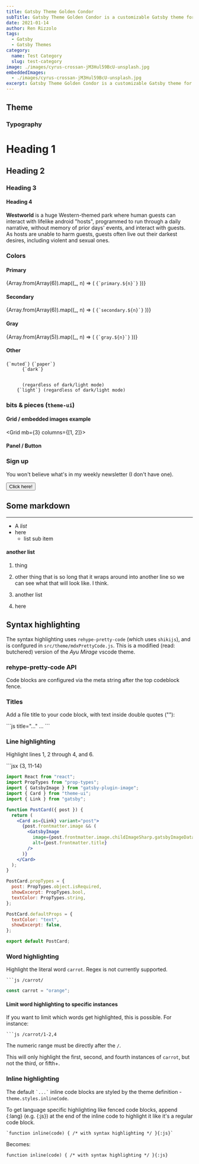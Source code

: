 ---
title: Gatsby Theme Golden Condor
subTitle: Gatsby Theme Golden Condor is a customizable Gatsby theme for blogs, docs and more.
date: 2021-01-14
author: Ren Rizzolo
tags:
  - Gatsby
  - Gatsby Themes
category:
  name: Test Category
  slug: test-category
image: ./images/cyrus-crossan-jM3Hul59BcU-unsplash.jpg
embeddedImages:
  - ./images/cyrus-crossan-jM3Hul59BcU-unsplash.jpg
excerpt: Gatsby Theme Golden Condor is a customizable Gatsby theme for blogs, docs and more.
---

## Theme

### Typography

<h1>Heading 1</h1>
<h2>Heading 2</h2>
<h3>Heading 3</h3>
<h4>Heading 4</h4>

<p>
  <strong>Westworld</strong> is a huge Western-themed park where human guests
  can interact with lifelike android "hosts", programmed to run through a daily
  narrative, without memory of prior days' events, and interact with guests. As
  hosts are unable to harm guests, guests often live out their darkest desires,
  including violent and sexual ones.
</p>

### Colors

<h4>Primary</h4>
<Grid columns={[2, 6]} gap={4} mb={4}>
  {Array.from(Array(6)).map((_, n) => (
    <Box key={n}>
      <Box bg={`primary.${n}`} sx={{ width: "100%", height: 100 }} mb={1}></Box>
      <code>{`primary.${n}`}</code>
    </Box>
  ))}
</Grid>
<h4>Secondary</h4>
<Grid columns={[2, 6]} gap={4} mb={4}>
  {Array.from(Array(6)).map((_, n) => (
    <Box key={n}>
      <Box bg={`secondary.${n}`} sx={{ width: "100%", height: 100 }}></Box>
      <code>{`secondary.${n}`}</code>
    </Box>
  ))}
</Grid>
<h4>Gray</h4>
<Grid columns={[2, 6]} gap={4} mb={4}>
  {Array.from(Array(5)).map((_, n) => (
    <Box key={n}>
      <Box bg={`gray.${n}`} sx={{ width: "100%", height: 100 }}></Box>
      <code>{`gray.${n}`}</code>
    </Box>
  ))}
</Grid>
<h4>Other</h4>
<Grid columns={[2, 5]} gap={4} mb={4}>
  <Box>
    <Box bg={`muted`} sx={{ width: "100%", height: 100 }}></Box>
    <code>{`muted`}</code>
  </Box>
  <Box>
    <Box bg={`paper`} sx={{ width: "100%", height: 100 }}></Box>
    <code>{`paper`}</code>
  </Box>
  <Box>
    <Box bg={`dark`} sx={{ width: "100%", height: 100 }}></Box>
    <code>
      {`dark`}
      <br />
      (regardless of dark/light mode)
    </code>
  </Box>
  <Box>
    <Box bg={`light`} sx={{ width: "100%", height: 100 }}></Box>
    <code>{`light`} (regardless of dark/light mode)</code>
  </Box>
</Grid>

### bits & pieces (`theme-ui`)

#### Grid / embedded images example

<Grid mb={3} columns={[1, 2]}>
  <GridItem></GridItem>
  <GridItem></GridItem>
</Grid>

#### Panel / Button

<Panel mb={3} bg="muted" color="text">

### Sign up

You won't believe what's in my weekly newsletter (I don't have one).

<Button mb={2} variant="primary">
  Click here!
</Button>

</Panel>

## Some markdown

---

- A _list_
- here
  - list sub item

#### another list

1. thing

2. other thing that is so long that it wraps around into another line so we can see what that will look like. I think.
3. another list
4. here

## Syntax highlighting

The syntax highlighting uses `rehype-pretty-code` (which uses `shikijs`), and is confgured in `src/theme/mdxPrettyCode.js`.
This is a modified (read: butchered) version of the _Ayu Mirage_ vscode theme.

### rehype-pretty-code API

Code blocks are configured via the meta string after the top codeblock fence.

### Titles

Add a file title to your code block, with text inside double quotes (""):

\`\`\`js title="..."
...
\`\`\`

### Line highlighting

Highlight lines 1, 2 through 4, and 6.

\`\`\`jsx {3, 11-14}

```jsx {3, 11-14}
import React from "react";
import PropTypes from "prop-types";
import { GatsbyImage } from "gatsby-plugin-image";
import { Card } from "theme-ui";
import { Link } from "gatsby";

function PostCard({ post }) {
  return (
    <Card as={Link} variant="post">
      {post.frontmatter.image && (
        <GatsbyImage
          image={post.frontmatter.image.childImageSharp.gatsbyImageData}
          alt={post.frontmatter.title}
        />
      )}
    </Card>
  );
}

PostCard.propTypes = {
  post: PropTypes.object.isRequired,
  showExcerpt: PropTypes.bool,
  textColor: PropTypes.string,
};

PostCard.defaultProps = {
  textColor: "text",
  showExcerpt: false,
};

export default PostCard;
```

### Word highlighting

Highlight the literal word `carrot`. Regex is not currently supported.

` ```js /carrot/ `

```js /carrot/
const carrot = "orange";
```

#### Limit word highlighting to specific instances

If you want to limit which words get highlighted, this is possible. For
instance:

` ```js /carrot/1-2,4 `

The numeric range must be directly after the `/`.

This will only highlight the first, second, and fourth instances of `carrot`,
but not the third, or fifth+.

### Inline highlighting

The default `` `...` `` inline code blocks are styled by the theme definition - `theme.styles.inlineCode`.

To get language specific highlighting like fenced code blocks, append {:lang} (e.g. {:js}) at the end of the inline code to highlight it
like it's a regular code block.

`` `function inline(code) { /* with syntax highlighting */ }{:js}` ``

Becomes:

`function inline(code) { /* with syntax highlighting */ }{:js}`
